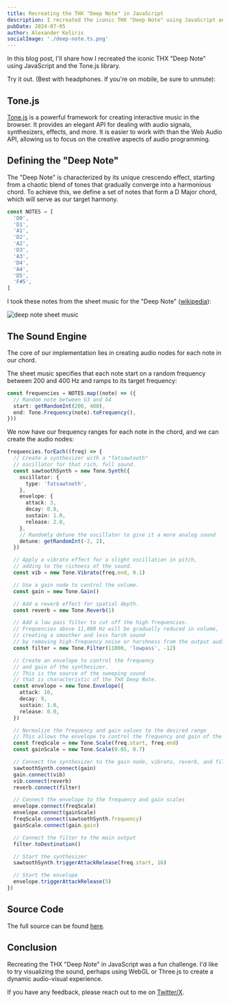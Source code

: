 ```yaml
---
title: Recreating the THX "Deep Note" in JavaScript
description: I recreated the iconic THX "Deep Note" using JavaScript and the Tone.js library. Here's how I did it.
pubDate: 2024-07-05
author: Alexander Keliris
socialImage: './deep-note.ts.png'
---
```



In this blog post, I'll share how I recreated the iconic THX "Deep Note" using JavaScript and the Tone.js library.

Try it out. (Best with headphones. If you're on mobile, be sure to unmute):

<div class="flex justify-center">
  <DeepNote />
</div>

## Tone.js

[Tone.js](https://tonejs.github.io/) is a powerful framework for creating interactive music in the browser.
It provides an elegant API for dealing with audio signals, synthesizers, effects, and more.
It is easier to work with than the Web Audio API, allowing us to focus on the creative aspects of audio programming.

## Defining the "Deep Note"

The "Deep Note" is characterized by its unique crescendo effect, starting from a chaotic blend of tones that gradually converge into a harmonious chord.
To achieve this, we define a set of notes that form a D Major chord, which will serve as our target harmony.

```typescript
const NOTES = [
  'D0',
  'D1',
  'A1',
  'D2',
  'A2',
  'D3',
  'A3',
  'D4',
  'A4',
  'D5',
  'F#5',
]
```

I took these notes from the sheet music for the "Deep Note" ([wikipedia](https://en.wikipedia.org/wiki/Deep_Note)):

![deep note sheet music](https://upload.wikimedia.org/wikipedia/en/e/e7/THXDeepNoteScore35thAnniversary.jpg)

## The Sound Engine

The core of our implementation lies in creating audio nodes for each note in our chord.

The sheet music specifies that each note start on a random frequency between 200 and 400 Hz and ramps to its target frequency:

```typescript
const frequencies = NOTES.map((note) => ({
  // Random note between G3 and G4
  start: getRandomInt(200, 400),
  end: Tone.Frequency(note).toFrequency(),
}))
```

We now have our frequency ranges for each note in the chord, and we can create the audio nodes:

```typescript
frequencies.forEach((freq) => {
  // Create a synthesizer with a "fatsawtooth"
  // oscillator for that rich, full sound.
  const sawtoothSynth = new Tone.Synth({
    oscillator: {
      type: 'fatsawtooth',
    },
    envelope: {
      attack: 3,
      decay: 0.8,
      sustain: 1.0,
      release: 2.0,
    },
    // Randomly detune the oscillator to give it a more analog sound
    detune: getRandomInt(-2, 2),
  })

  // Apply a vibrato effect for a slight oscillation in pitch,
  // adding to the richness of the sound.
  const vib = new Tone.Vibrato(freq.end, 0.1)

  // Use a gain node to control the volume.
  const gain = new Tone.Gain()

  // Add a reverb effect for spatial depth.
  const reverb = new Tone.Reverb(1)

  // Add a low pass filter to cut off the high frequencies.
  // Frequencies above 11,000 Hz will be gradually reduced in volume,
  // creating a smoother and less harsh sound
  // by removing high-frequency noise or harshness from the output audio
  const filter = new Tone.Filter(11000, 'lowpass', -12)

  // Create an envelope to control the frequency
  // and gain of the synthesizer.
  // This is the source of the sweeping sound
  // that is characteristic of the THX Deep Note.
  const envelope = new Tone.Envelope({
    attack: 10,
    decay: 9,
    sustain: 1.0,
    release: 0.0,
  })

  // Normalize the frequency and gain values to the desired range
  // This allows the envelope to control the frequency and gain of the synthesizer
  const freqScale = new Tone.Scale(freq.start, freq.end)
  const gainScale = new Tone.Scale(0.05, 0.7)

  // Connect the synthesizer to the gain node, vibrato, reverb, and filter
  sawtoothSynth.connect(gain)
  gain.connect(vib)
  vib.connect(reverb)
  reverb.connect(filter)

  // Connect the envelope to the frequency and gain scales
  envelope.connect(freqScale)
  envelope.connect(gainScale)
  freqScale.connect(sawtoothSynth.frequency)
  gainScale.connect(gain.gain)

  // Connect the filter to the main output
  filter.toDestination()

  // Start the synthesizer
  sawtoothSynth.triggerAttackRelease(freq.start, 16)

  // Start the envelope
  envelope.triggerAttackRelease(5)
})
```

## Source Code

The full source can be found [here](TODO).

## Conclusion

Recreating the THX "Deep Note" in JavaScript was a fun challenge. I'd like to try visualizing the sound,
perhaps using WebGL or Three.js to create a dynamic audio-visual experience.

If you have any feedback, please reach out to me on [Twitter/X](https://twitter.com/alexkeliris).
